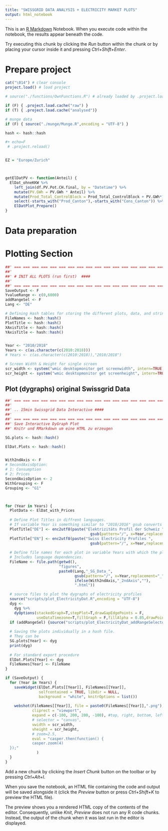 ```yaml
---
title: "SWISSGRID DATA ANALYSIS + ELECTRICITY MARKET PLOTS"
output: html_notebook
---
```


This is an [R Markdown](http://rmarkdown.rstudio.com) Notebook. When you execute code within the notebook, the results appear beneath the code. 

Try executing this chunk by clicking the *Run* button within the chunk or by placing your cursor inside it and pressing *Ctrl+Shift+Enter*. 

# Prepare project
```r
cat("\014") # clear console
project.load() # load project

# source("./functions/OwnFunctions.R") # already loaded by .project.load

if (F) { .project.load.cache("raw") }
if (T) { .project.load.cache("analysed")}

# munge data
if (F) { source("./munge/Munge.R",encoding = "UTF-8") }

hash <- hash::hash

#+ echo=F
 # .project.reload()


EZ = "Europe/Zurich"



getElDatPV <- function(Anteil) {
  ElDat_ohneKKW %>% 
    left_join(df.PV.Pot.CH.final, by = "Datetime") %>% 
    mutate(PV.GWh = PV.GWh * Anteil) %>% 
    mutate(Prod_Total_ControlBlock = Prod_Total_ControlBlock + PV.GWh*1E06) %>%
    select(-starts_with("Prod_Canton"),-starts_with("Cons_Canton")) %>%
    ElDatPlot_Prepare()
}

```

# Data preparation

# Plotting Section
```r
##' === === === === === === === === === === === === === === === === ====
##' 
##' # INIT ALL PLOTS (run first)  ####
##' 
##' === === === === === === === === === === === === === === === === ===
SaveOutput <- F
YvalueRange <- c(0,6000)
addRangeSel <- F
Lang <- "DE"

# Defining Hash tables for storing the different plots, data, and strings for different language options
FileNames <- hash::hash()
PlotTitle <- hash::hash()
XAxisTitle <- hash::hash()
YAxisTitle <- hash::hash()


Year <- "2010/2018"
Years <- c(as.character(c(2010:2018)))
# Years <- c(as.character(c(2010:2018)),"2010/2018")

# Screen Width & Height for single screen
scr_width <- system("wmic desktopmonitor get screenwidth", intern=TRUE)[2] %>% as.numeric(.)
scr_height <- system("wmic desktopmonitor get screenheight", intern=TRUE)[2] %>% as.numeric(.)

```

## Plot (dygraphs) original Swissgrid Data
```r
##' === === === === === === === === === === === === === === === === ===
##' 
##' .. 15min Swissgrid Data Interactive ####
##' 
##' === === === === === === === === === === === === === === === === ===
##' Save Interactive DyGraph Plot
##' Knitr und RMarkdown um eine HTML zu erzeugen

SG.plots <- hash::hash()

ElDat.Plots <- hash::hash()


With2ndAxis <- F
# SecondAxisOption: 
# 1: Consumption
# 2: Prices
SecondAxisOption <- 2
WithGrouping <- F
Grouping <- "G1"



for (Year in Years) {
  PlotData <- ElDat_with_Prices
  
  # Define Plot Titles in diffrent languages.
  # If variable Year is something similar to "2010/2016" gsub converts it to "2010 to 2016" in the title.
  PlotTitle["DE"] <- enc2utf8(paste("Elektrizitäts Profil der Schweiz ",
                                      gsub(pattern="/", x=Year,replacement=" bis ")))
  PlotTitle["EN"] <- enc2utf8(paste("Swiss Electricity Profiles ",
                                      gsub(pattern="/", x=Year,replacement=" to ")))
  
  # Define file names for each plot in variable Years with which the plot will be saved on disk.
  # Includes language dependencies.
  FileName <- file.path(getwd(),
                        "figures",
                        paste0(Lang,"_SG_Data_",
                               gsub(pattern="/", x=Year,replacement="_"), # needed if filter is e.g. "2010/2016"
                               ifelse(With2ndAxis,"_2ndAxis",""),
                               ".html"))

  # source files to plot the dygraphs of electricity profiles
  source("scripts/plot_ElectricityDat.R",encoding = "UTF-8")
  dyg <- 
    dyg %>%   
    dyOptions(stackedGraph=T,stepPlot=T,drawGapEdgePoints = F,
              useDataTimezone=T,fillGraph = F,fillAlpha = 0.85,drawPoints = F)
  if (addRangeSel) {source("scripts/plot_ElectricityDat_addRangeSelector.R",encoding = "UTF-8")} 
  
  # Saving the plots individually in a hash file.
  # They can be 
  SG.plots[Year] <- dyg
  print(dyg)
  
  # For standard export procedure
  ElDat.Plots[Year] <- dyg
  FileNames[Year] <- FileName
}

if (SaveOutput) {
  for (Year in Years) {
    saveWidget(ElDat.Plots[[Year]], FileNames[[Year]], 
               selfcontained = TRUE, libdir = NULL,
               background = "white", knitrOptions = list())
    
    webshot(FileNames[[Year]], file = paste0(FileNames[[Year]],".png"),
            cliprect = "viewport",
            expand = c(-100, 200, 200, -100), #top, right, bottom, left
            # selector = "canvas",
            vwidth = scr_width,
            vheight = scr_height,
            # zoom=2.5,
            eval = "casper.then(function() {
            casper.zoom(4)
  });"
              )
  }
}


```



Add a new chunk by clicking the *Insert Chunk* button on the toolbar or by pressing *Ctrl+Alt+I*.

When you save the notebook, an HTML file containing the code and output will be saved alongside it (click the *Preview* button or press *Ctrl+Shift+K* to preview the HTML file).

The preview shows you a rendered HTML copy of the contents of the editor. Consequently, unlike *Knit*, *Preview* does not run any R code chunks. Instead, the output of the chunk when it was last run in the editor is displayed.
